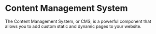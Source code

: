 # Content Management System

The Content Management System, or CMS, is a powerful component that allows you to add custom static and dynamic pages to your website.


